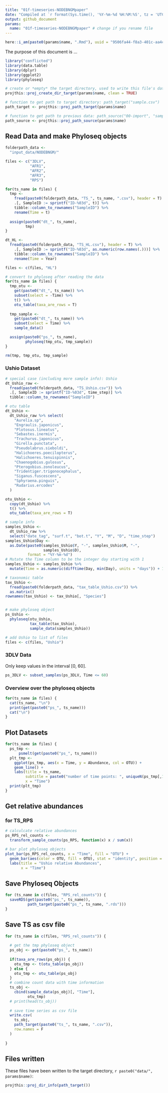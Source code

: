 ```yaml
---
title: "01f-timeseries-NODEBNGMpaper"
date: "Compiled at `r format(Sys.time(), '%Y-%m-%d %H:%M:%S', tz = 'UTC')` UTC"
output: github_document
params:
  name: "01f-timeseries-NODEBNGMpaper" # change if you rename file
---
```


```r
here::i_am(paste0(params$name, ".Rmd"), uuid = "9506fa44-f8a3-401c-aa4c-950659e05f3f")
```

The purpose of this document is ...

```r
library("conflicted")
library(data.table)
library(dplyr)
library(ggplot2)
library(phyloseq)

```

```r
# create or *empty* the target directory, used to write this file's data: 
projthis::proj_create_dir_target(params$name, clean = TRUE)

# function to get path to target directory: path_target("sample.csv")
path_target <- projthis::proj_path_target(params$name)

# function to get path to previous data: path_source("00-import", "sample.csv")
path_source <- projthis::proj_path_source(params$name)
```

## Read Data and make Phyloseq objects

```r
folderpath_data <-
  "input_data/NODEBNGM/"

files <- c("3DLV",
           "AFR1",
           "AFR2",
           "AFR3",
           "RPS")

for(ts_name in files) {
  tmp <-
    fread(paste0(folderpath_data, "TS_", ts_name, ".csv"), header = T) %>%
    .[, SampleID := sprintf("ID-%03d", t)] %>%
    tibble::column_to_rownames("SampleID") %>%
    rename(Time = t)
  
  assign(paste0("dt_", ts_name),
         tmp)
}

dt_HL <-
  fread(paste0(folderpath_data, "TS_HL.csv"), header = T) %>%
    .[, SampleID := sprintf("ID-%03d", as.numeric(row.names(.)))] %>%
    tibble::column_to_rownames("SampleID") %>%
    rename(Time = Year)

files <- c(files, "HL")

# convert to phyloseq after reading the data
for(ts_name in files) {
  tmp_otu <-
    get(paste0("dt_", ts_name)) %>% 
    subset(select = -Time) %>% 
    t() %>% 
    otu_table(taxa_are_rows = T)
  
  tmp_sample <-
    get(paste0("dt_", ts_name)) %>% 
    subset(select = Time) %>% 
    sample_data()

  assign(paste0("ps_", ts_name),
         phyloseq(tmp_otu, tmp_sample))
}

rm(tmp, tmp_otu, tmp_sample)

```


### Ushio Dataset

```r
# special case (including more sample info): Ushio
dt_Ushio_raw <-
  fread(paste0(folderpath_data, "TS_Ushio.csv")) %>%
  .[, SampleID := sprintf("ID-%03d", time_step)] %>%
  tibble::column_to_rownames("SampleID")

# otu table
dt_Ushio <-
  dt_Ushio_raw %>% select(
    "Aurelia.sp",
    "Engraulis.japonicus",
    "Plotosus.lineatus",
    "Sebastes.inermis",
    "Trachurus.japonicus",
    "Girella.punctata",
    "Pseudolabrus.sieboldi",
    "Halichoeres.poecilopterus",
    "Halichoeres.tenuispinnis",
    "Chaenogobius.gulosus",
    "Pterogobius.zonoleucus",
    "Tridentiger.trigonocephalus",
    "Siganus.fuscescens",
    "Sphyraena.pinguis",
    "Rudarius.ercodes"
  )

otu_Ushio <-
  copy(dt_Ushio) %>% 
  t() %>% 
  otu_table(taxa_are_rows = T)

# sample info
samples_Ushio <-
  dt_Ushio_raw %>%
  select("date_tag", "surf.t", "bot.t", "Y", "M", "D", "time_step")
samples_Ushio$Day <-
  as.Date(paste0(samples_Ushio$Y, "-", samples_Ushio$M, "-", 
                 samples_Ushio$D), 
          format = "%Y-%m-%d")
# Mutate the Time column to be the integer day starting with 1
samples_Ushio <- samples_Ushio %>% 
  mutate(Time = as.numeric(difftime(Day, min(Day), units = "days")) + 1)

# taxonomic table
tax_Ushio <- 
  fread(paste0(folderpath_data, "tax_table_Ushio.csv")) %>% 
  as.matrix()
rownames(tax_Ushio) <- tax_Ushio[, "Species"]


# make phyloseq object
ps_Ushio <-
  phyloseq(otu_Ushio, 
           tax_table(tax_Ushio),
           sample_data(samples_Ushio))

# add Ushio to list of files
files <- c(files, "Ushio")
```


### 3DLV Data

Only keep values in the interval [0, 60].

```r
ps_3DLV <- subset_samples(ps_3DLV, Time <= 60)
```


### Overview over the phyloseq objects

```r
for(ts_name in files) {
  cat(ts_name, "\n")
  print(get(paste0("ps_", ts_name)))
  cat("\n")
}
```


## Plot Datasets

```r
for(ts_name in files) {
  ps_tmp <-
      psmelt(get(paste0("ps_", ts_name)))
  plt_tmp <-
    ggplot(ps_tmp, aes(x = Time, y = Abundance, col = OTU)) +
    geom_line() +
    labs(title = ts_name,
         subtitle = paste0("number of time points: ", uniqueN(ps_tmp[,1])),
         x = "Time")
  print(plt_tmp)
}

```


## Get relative abundances 

### for TS_RPS

```r
# calculcate relative abundances
ps_RPS_rel_counts <-
  transform_sample_counts(ps_RPS, function(x) x / sum(x))

# bar plot phyloseq objects
plot_bar(ps_RPS_rel_counts, x = "Time", fill = "OTU") +
  geom_bar(aes(color = OTU, fill = OTU), stat = "identity", position = "stack") +
  labs(title = "Ushio relative Abundances",
       x = "Time")

```


## Save Phyloseq Objects

```r
for (ts_name in c(files, "RPS_rel_counts")) {
  saveRDS(get(paste0("ps_", ts_name)),
          path_target(paste0("ps_", ts_name, ".rds")))
}
```



## Save TS as csv file

```r
for (ts_name in c(files, "RPS_rel_counts")) {
  
  # get the tmp phyloseq object
  ps_obj <- get(paste0("ps_", ts_name))
  
  if(taxa_are_rows(ps_obj)) {
    otu_tmp <- t(otu_table(ps_obj))
  } else {
    otu_tmp <- otu_table(ps_obj)
  }
  # combine count data with time information
  ts_obj <-
    cbind(sample_data(ps_obj)[, "Time"],
          otu_tmp)
  # print(head(ts_obj))
  
  # save time series as csv file
  write.csv(
    ts_obj,
    path_target(paste0("ts_", ts_name, ".csv")),
    row.names = F
  )
    
}

```


## Files written

These files have been written to the target directory, ```r paste0("data/", params$name)```:

```r
projthis::proj_dir_info(path_target())
```
